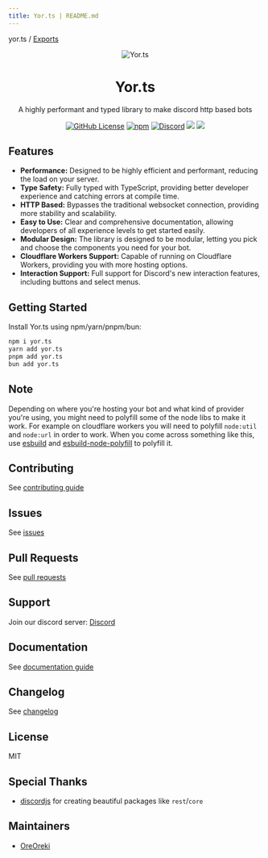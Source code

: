 ```yaml
---
title: Yor.ts | README.md
---
```

yor.ts / [Exports](modules.md)

<p align="center">
  <img src="https://us-east-1.tixte.net/uploads/the-brake.wants.solutions/Banner.webp" alt="Yor.ts">
</p>

<div align="center">
  <h1>Yor.ts</h1>
  <p>A highly performant and typed library to make discord http based bots</p>
</div>

<p align="center">
  <a href="https://github.com/OreOreki/yor.ts/blob/main/LICENSE"><img alt="GitHub License" src="https://img.shields.io/github/license/OreOreki/yor.ts?style=for-the-badge&color=8B0000"></a>
  <a href="https://npmjs.com/package/yor.ts"><img alt="npm" src="https://img.shields.io/npm/v/yor.ts?style=for-the-badge&color=8B0000"></a>
  <a href="https://discord.gg/HXVMArbsX7"><img alt="Discord" src="https://img.shields.io/discord/1178575007845199882?style=for-the-badge&color=8B0000"></a>
  <a href="https://github.com/OreOreki/yor.ts/issues"><img src="https://img.shields.io/github/issues-raw/OreOreki/yor.ts?label=issues&style=for-the-badge&color=8B0000"></a>
  <a href="https://github.com/OreOreki/yor.ts/pulls"><img src="https://img.shields.io/github/issues-pr-raw/OreOreki/yor.ts?label=pull%20requests&style=for-the-badge&color=8B0000"></a>
</p>

## Features
* **Performance:** Designed to be highly efficient and performant, reducing the load on your server.
* **Type Safety:** Fully typed with TypeScript, providing better developer experience and catching errors at compile time.
* **HTTP Based:** Bypasses the traditional websocket connection, providing more stability and scalability.
* **Easy to Use:** Clear and comprehensive documentation, allowing developers of all experience levels to get started easily.
* **Modular Design:** The library is designed to be modular, letting you pick and choose the components you need for your bot.
* **Cloudflare Workers Support:** Capable of running on Cloudflare Workers, providing you with more hosting options.
* **Interaction Support:** Full support for Discord's new interaction features, including buttons and select menus.

## Getting Started
Install Yor.ts using npm/yarn/pnpm/bun:

```bash
npm i yor.ts
yarn add yor.ts
pnpm add yor.ts
bun add yor.ts
```

## Note
Depending on where you're hosting your bot and what kind of provider you're using, you might need to polyfill some of the node libs to make it work. For example on cloudflare workers you will need to polyfill `node:util` and `node:url` in order to work. When you come across something like this, use [esbuild](https://esbuild.github.io/) and [esbuild-node-polyfill](https://github.com/cyco130/esbuild-plugin-polyfill-node/) to polyfill it.

## Contributing
See [contributing guide](https://github.com/OreOreki/yor.ts/blob/main/CONTRIBUTING.md)

## Issues
See [issues](https://github.com/OreOreki/yor.ts/issues)

## Pull Requests
See [pull requests](https://github.com/OreOreki/yor.ts/pulls)

## Support
Join our discord server: [Discord](https://discord.gg/HXVMArbsX7)

## Documentation
See [documentation guide](https://yor.mintlify.app)

## Changelog
See [changelog](https://github.com/OreOreki/yor.ts/blob/main/CHANGELOG.md)

## License
MIT

## Special Thanks
* [discordjs](https://github.com/discordjs/discord.js) for creating beautiful packages like `rest`/`core`

## Maintainers
* [OreOreki](https://github.com/OreOreki)
